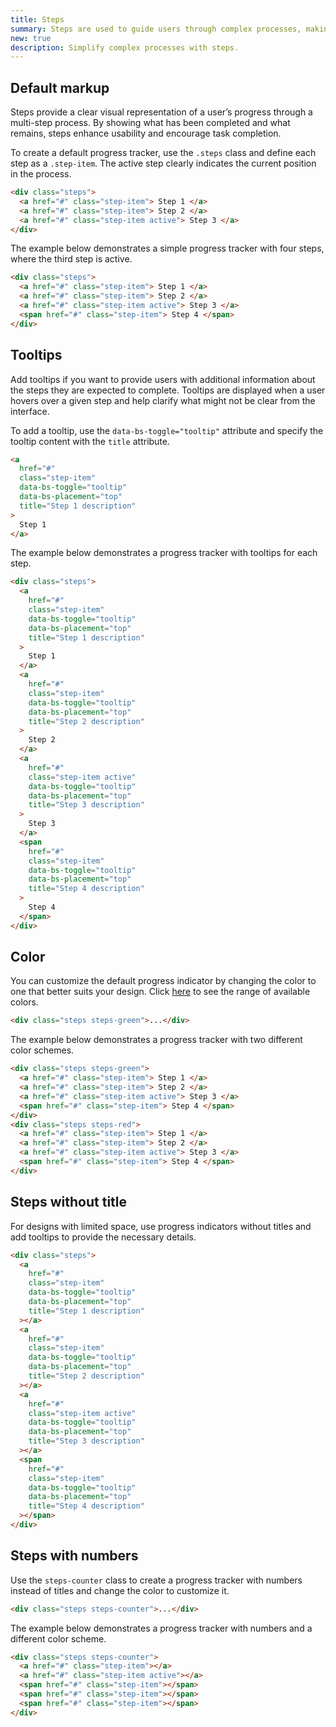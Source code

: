 ```yaml
---
title: Steps
summary: Steps are used to guide users through complex processes, making them easier and more intuitive. Breaking a multi-step process into smaller parts and tracking progress along the way helps users complete it successfully.
new: true
description: Simplify complex processes with steps.
---
```


## Default markup

Steps provide a clear visual representation of a user’s progress through a multi-step process. By showing what has been completed and what remains, steps enhance usability and encourage task completion.

To create a default progress tracker, use the `.steps` class and define each step as a `.step-item`. The active step clearly indicates the current position in the process. 

```html
<div class="steps">
  <a href="#" class="step-item"> Step 1 </a>
  <a href="#" class="step-item"> Step 2 </a>
  <a href="#" class="step-item active"> Step 3 </a>
</div>
```

The example below demonstrates a simple progress tracker with four steps, where the third step is active.

```html example centered
<div class="steps">
  <a href="#" class="step-item"> Step 1 </a>
  <a href="#" class="step-item"> Step 2 </a>
  <a href="#" class="step-item active"> Step 3 </a>
  <span href="#" class="step-item"> Step 4 </span>
</div>
```

## Tooltips

Add tooltips if you want to provide users with additional information about the steps they are expected to complete. Tooltips are displayed when a user hovers over a given step and help clarify what might not be clear from the interface.

To add a tooltip, use the `data-bs-toggle="tooltip"` attribute and specify the tooltip content with the `title` attribute.

```html
<a
  href="#"
  class="step-item"
  data-bs-toggle="tooltip"
  data-bs-placement="top"
  title="Step 1 description"
>
  Step 1
</a>
```

The example below demonstrates a progress tracker with tooltips for each step.

```html example centered height="20rem"
<div class="steps">
  <a
    href="#"
    class="step-item"
    data-bs-toggle="tooltip"
    data-bs-placement="top"
    title="Step 1 description"
  >
    Step 1
  </a>
  <a
    href="#"
    class="step-item"
    data-bs-toggle="tooltip"
    data-bs-placement="top"
    title="Step 2 description"
  >
    Step 2
  </a>
  <a
    href="#"
    class="step-item active"
    data-bs-toggle="tooltip"
    data-bs-placement="top"
    title="Step 3 description"
  >
    Step 3
  </a>
  <span
    href="#"
    class="step-item"
    data-bs-toggle="tooltip"
    data-bs-placement="top"
    title="Step 4 description"
  >
    Step 4
  </span>
</div>
```

## Color

You can customize the default progress indicator by changing the color to one that better suits your design. Click [here](/docs/ui/base/colors) to see the range of available colors.

```html
<div class="steps steps-green">...</div>
```

The example below demonstrates a progress tracker with two different color schemes.

```html example centered
<div class="steps steps-green">
  <a href="#" class="step-item"> Step 1 </a>
  <a href="#" class="step-item"> Step 2 </a>
  <a href="#" class="step-item active"> Step 3 </a>
  <span href="#" class="step-item"> Step 4 </span>
</div>
<div class="steps steps-red">
  <a href="#" class="step-item"> Step 1 </a>
  <a href="#" class="step-item"> Step 2 </a>
  <a href="#" class="step-item active"> Step 3 </a>
  <span href="#" class="step-item"> Step 4 </span>
</div>
```

## Steps without title

For designs with limited space, use progress indicators without titles and add tooltips to provide the necessary details.

```html example centered
<div class="steps">
  <a
    href="#"
    class="step-item"
    data-bs-toggle="tooltip"
    data-bs-placement="top"
    title="Step 1 description"
  ></a>
  <a
    href="#"
    class="step-item"
    data-bs-toggle="tooltip"
    data-bs-placement="top"
    title="Step 2 description"
  ></a>
  <a
    href="#"
    class="step-item active"
    data-bs-toggle="tooltip"
    data-bs-placement="top"
    title="Step 3 description"
  ></a>
  <span
    href="#"
    class="step-item"
    data-bs-toggle="tooltip"
    data-bs-placement="top"
    title="Step 4 description"
  ></span>
</div>
```

## Steps with numbers

Use the `steps-counter` class to create a progress tracker with numbers instead of titles and change the color to customize it. 

```html
<div class="steps steps-counter">...</div>
```

The example below demonstrates a progress tracker with numbers and a different color scheme.

```html example centered
<div class="steps steps-counter">
  <a href="#" class="step-item"></a>
  <a href="#" class="step-item active"></a>
  <span href="#" class="step-item"></span>
  <span href="#" class="step-item"></span>
  <span href="#" class="step-item"></span>
</div>
```
